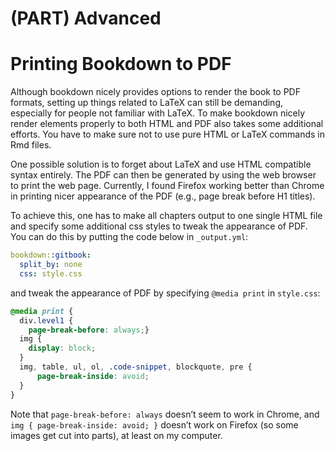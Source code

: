 # (PART) **Advanced** {-}

# Printing Bookdown to PDF

Although bookdown nicely provides options to render the book to PDF formats, setting up things related to LaTeX can still be demanding, especially for people not familiar with LaTeX. To make bookdown nicely render elements properly to both HTML and PDF also takes some additional efforts. You have to make sure not to use pure HTML or LaTeX commands in Rmd files.

One possible solution is to forget about LaTeX and use HTML compatible syntax entirely. The PDF can then be generated by using the web browser to print the web page. Currently, I found Firefox working better than Chrome in printing nicer appearance of the PDF (e.g., page break before H1 titles).

To achieve this, one has to make all chapters output to one single HTML file and specify some additional css styles to tweak the appearance of PDF. You can do this by putting the code below in `_output.yml`:

```yaml
bookdown::gitbook:
  split_by: none
  css: style.css
```

and tweak the appearance of PDF by specifying `@media print` in `style.css`:

```css
@media print {
  div.level1 { 
    page-break-before: always;}
  img {
    display: block;
  }
  img, table, ul, ol, .code-snippet, blockquote, pre {
      page-break-inside: avoid;
  }
}
```

Note that `page-break-before: always` doesn't seem to work in Chrome, and `img { page-break-inside: avoid; }` doesn't work on Firefox (so some images get cut into parts), at least on my computer.